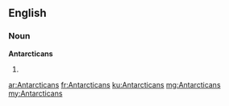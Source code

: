==English==

===Noun===
'''Antarcticans'''

# {{plural of|Antarctican}}

[[ar:Antarcticans]]
[[fr:Antarcticans]]
[[ku:Antarcticans]]
[[mg:Antarcticans]]
[[my:Antarcticans]]